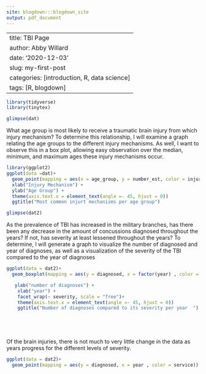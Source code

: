 ```yaml
---
site: blogdown:::blogdown_site
output: pdf_document
---
```

---
title: TBI Page
author: Abby Willard
date: '2020-12-03'
slug: my-first-post
categories: [introduction, R, data science]
tags: [R, blogdown]
---


```r
library(tidyverse)
library(tinytex)
```


```r
glimpse(dat)

```
What age group is most likely to receive a traumatic brain injury from which injury mechanism?
To determine this relationship, I will examine a graph relating the age groups to the different injury mechanisms. As well, I want to observe this in a box plot, allowing easy observation over the median, minimum, and maximum ages these injury mechanisms occur. 

```r
library(ggplot2)
ggplot(data =dat)+
  geom_point(mapping = aes(x = age_group, y = number_est, color = injury_mechanism ))+
  xlab("Injury Mechanism") +
  ylab("Age Group") +
  theme(axis.text.x = element_text(angle =- 45, hjust = 0))
  ggtitle("Most common injurt mechanisms per age group")
```

```r
glimpse(dat2)
```
As the prevalence of TBI has increased in the military branches, has there been any decrease in the amount of concussions diagnosed throughout the years? If not, has severity at least lessened throughout the years?
To determine, I will generate a graph to visualize the number of diagnosed and year of diagnoses, as well as a visualization of the severity of the TBI compared to the year of diagnoses


```r
ggplot(data = dat2)+
  geom_boxplot(mapping = aes(y = diagnosed, x = factor(year) , color = service))+

   ylab("number of diagnoses") +
    xlab("year") +
    facet_wrap(~ severity, scale = "free")+
    theme(axis.text.x = element_text(angle =- 45, hjust = 0))
    ggtitle("Number of diagnoses compared to its severity per year  ")



    
```
Of the brain injuries, there is not much to very little change in the data as years progress for the different levels of severity. 
```r

ggplot(data = dat2)+
  geom_point(mapping = aes(y = diagnosed, x = year , color = service))





```